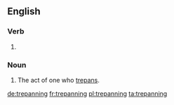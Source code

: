 ==English==

{{rfp|lang=en}}

===Verb===
{{head|en}}

# {{present participle of|trepan|lang=en}}

===Noun===
{{en-noun}}

# The act of one who [[trepan]]s.

[[de:trepanning]]
[[fr:trepanning]]
[[pl:trepanning]]
[[ta:trepanning]]